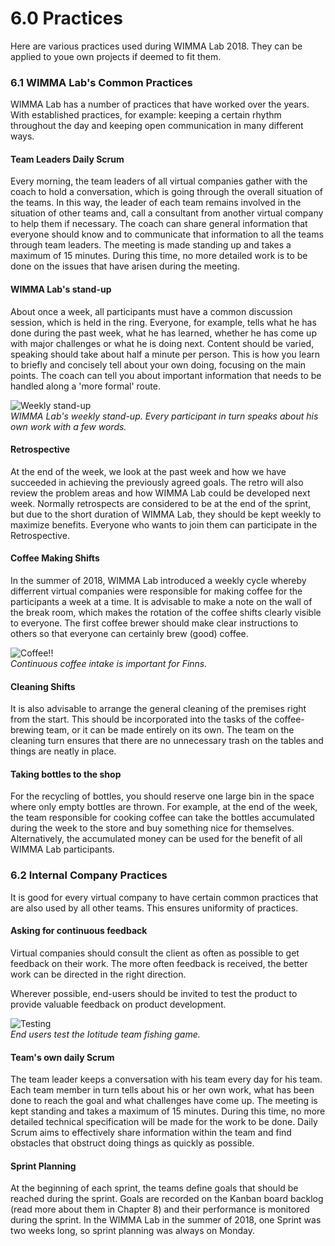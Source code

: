 # 6.0 Practices
Here are various practices used during WIMMA Lab 2018. They can be applied to youe own projects if deemed to fit them.  

### 6.1 WIMMA Lab's Common Practices
WIMMA Lab has a number of practices that have worked over the years. With established practices, for example: keeping a certain rhythm throughout the day and keeping open communication in many different ways.

#### Team Leaders Daily Scrum
Every morning, the team leaders of all virtual companies gather with the coach to hold a conversation, which is going through the overall situation of the teams. In this way, the leader of each team remains involved in the situation of other teams and, call a consultant from another virtual company to help them if necessary. The coach can share general information that everyone should know and to communicate that information to all the teams through team leaders. The meeting is made standing up and takes a maximum of 15 minutes. During this time, no more detailed work is to be done on the issues that have arisen during the meeting.

#### WIMMA Lab's stand-up
About once a week, all participants must have a common discussion session, which is held in the ring. Everyone, for example, tells what he has done during the past week, what he has learned, whether he has come up with major challenges or what he is doing next. Content should be varied, speaking should take about half a minute per person. This is how you learn to briefly and concisely tell about your own doing, focusing on the main points. The coach can tell you about important information that needs to be handled along a 'more formal' route.

![Weekly stand-up](/assets/Black-Book-Images/image014.jpg)  
*WIMMA Lab's weekly stand-up. Every participant in turn speaks about his own work with a few words.* 

#### Retrospective
At the end of the week, we look at the past week and how we have succeeded in achieving the previously agreed goals. The retro will also review the problem areas and how WIMMA Lab could be developed next week. Normally retrospects are considered to be at the end of the sprint, but due to the short duration of WIMMA Lab, they should be kept weekly to maximize benefits. Everyone who wants to join them can participate in the Retrospective.

#### Coffee Making Shifts
In the summer of 2018, WIMMA Lab introduced a weekly cycle whereby differrent virtual companies were responsible for making coffee for the participants a week at a time. It is advisable to make a note on the wall of the break room, which makes the rotation of the coffee shifts clearly visible to everyone. The first coffee brewer should make clear instructions to others so that everyone can certainly brew (good) coffee.

![Coffee!!](/assets/Black-Book-Images/image015.jpg)  
*Continuous coffee intake is important for Finns.*

#### Cleaning Shifts
It is also advisable to arrange the general cleaning of the premises right from the start. This should be incorporated into the tasks of the coffee-brewing team, or it can be made entirely on its own. The team on the cleaning turn ensures that there are no unnecessary trash on the tables and things are neatly in place.

#### Taking bottles to the shop
For the recycling of bottles, you should reserve one large bin in the space where only empty bottles are thrown. For example, at the end of the week, the team responsible for cooking coffee can take the bottles accumulated during the week to the store and buy something nice for themselves. Alternatively, the accumulated money can be used for the benefit of all WIMMA Lab participants.

### 6.2 Internal Company Practices
It is good for every virtual company to have certain common practices that are also used by all other teams. This ensures uniformity of practices.

#### Asking for continuous feedback
Virtual companies should consult the client as often as possible to get feedback on their work. The more often feedback is received, the better work can be directed in the right direction.

Wherever possible, end-users should be invited to test the product to provide valuable feedback on product development.  

![Testing](/assets/Black-Book-Images/image016.jpg)  
*End users test the Iotitude team fishing game.*

#### Team's own daily Scrum
The team leader keeps a conversation with his team every day for his team. Each team member in turn tells about his or her own work, what has been done to reach the goal and what challenges have come up. The meeting is kept standing and takes a maximum of 15 minutes. During this time, no more detailed technical specification will be made for the work to be done. Daily Scrum aims to effectively share information within the team and find obstacles that obstruct doing things as quickly as possible.

#### Sprint Planning
At the beginning of each sprint, the teams define goals that should be reached during the sprint. Goals are recorded on the Kanban board backlog (read more about them in Chapter 8) and their performance is monitored during the sprint. In the WIMMA Lab in the summer of 2018, one Sprint was two weeks long, so sprint planning was always on Monday.
